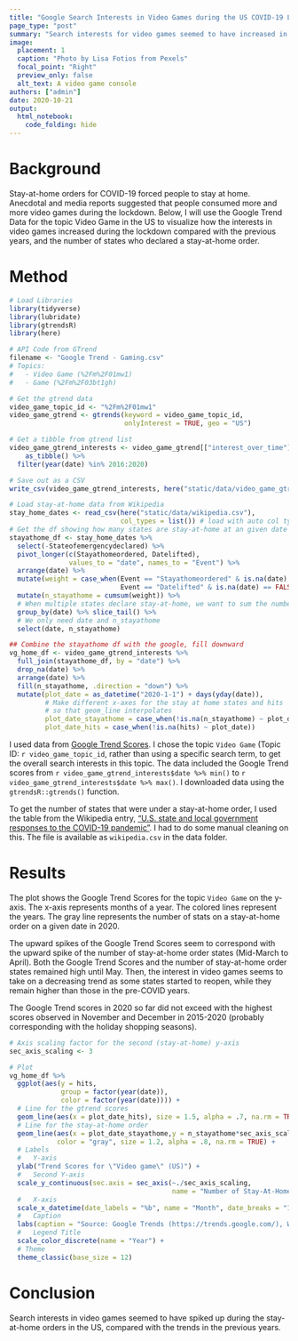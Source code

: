```yaml
---
title: "Google Search Interests in Video Games during the US COVID-19 Lockdown"
page_type: "post"
summary: "Search interests for video games seemed to have increased in response to the COVID-19 stay-at-home order in the US"
image:
  placement: 1
  caption: "Photo by Lisa Fotios from Pexels"
  focal_point: "Right"
  preview_only: false
  alt_text: A video game console
authors: ["admin"]
date: 2020-10-21
output: 
  html_notebook: 
    code_folding: hide
---
```


# Background
Stay-at-home orders for COVID-19 forced people to stay at home. Anecdotal and media reports suggested that people consumed more and more video games during the lockdown. Below, I will use the Google Trend Data for the topic Video Game in the US to visualize how the interests in video games increased during the lockdown compared with the previous years, and the number of states who declared a stay-at-home order.

# Method


```r
# Load Libraries
library(tidyverse)
library(lubridate)
library(gtrendsR)
library(here)

# API Code from GTrend
filename <- "Google Trend - Gaming.csv"
# Topics:
#   - Video Game (%2Fm%2F01mw1)
#   - Game (%2Fm%2F03bt1gh)

# Get the gtrend data
video_game_topic_id <- "%2Fm%2F01mw1"
video_game_gtrend <- gtrends(keyword = video_game_topic_id,
                             onlyInterest = TRUE, geo = "US")

# Get a tibble from gtrend list
video_game_gtrend_interests <- video_game_gtrend[["interest_over_time"]] %>% 
    as_tibble() %>%
  filter(year(date) %in% 2016:2020)

# Save out as a CSV
write_csv(video_game_gtrend_interests, here("static/data/video_game_gtrend.csv"))

# Load stay-at-home data from Wikipedia
stay_home_dates <- read_csv(here("static/data/wikipedia.csv"),
                            col_types = list()) # load with auto col types
# Get the df showing how many states are stay-at-home at an given date
stayathome_df <- stay_home_dates %>% 
  select(-Stateofemergencydeclared) %>%
  pivot_longer(c(Stayathomeordered, Datelifted),
               values_to = "date", names_to = "Event") %>%
  arrange(date) %>%
  mutate(weight = case_when(Event == "Stayathomeordered" & is.na(date) == FALSE ~ 1,
                            Event == "Datelifted" & is.na(date) == FALSE ~ -1)) %>% 
  mutate(n_stayathome = cumsum(weight)) %>%
  # When multiple states declare stay-at-home, we want to sum the number
  group_by(date) %>% slice_tail() %>%
  # We only need date and n_stayathome
  select(date, n_stayathome)

## Combine the stayathome df with the google, fill downward
vg_home_df <- video_game_gtrend_interests %>%
  full_join(stayathome_df, by = "date") %>% 
  drop_na(date) %>%
  arrange(date) %>%
  fill(n_stayathome, .direction = "down") %>% 
  mutate(plot_date = as_datetime("2020-1-1") + days(yday(date)),
         # Make different x-axes for the stay at home states and hits 
         # so that geom_line interpolates
         plot_date_stayathome = case_when(!is.na(n_stayathome) ~ plot_date),
         plot_date_hits = case_when(!is.na(hits) ~ plot_date))
```



I used data from [Google Trend Scores](https://trends.google.com/). I chose the topic `Video Game` (Topic ID: ``r video_game_topic_id``, rather than using a specific search term, to get the overall search interests in this topic. The data included the Google Trend scores from `r video_game_gtrend_interests$date %>% min()` to `r video_game_gtrend_interests$date %>% max()`. I downloaded data using the `gtrendsR::gtrends()` function.

To get the number of states that were under a stay-at-home order, I used the table from the Wikipedia entry, ["U.S. state and local government responses to the COVID-19 pandemic"](https://en.wikipedia.org/wiki/U.S._state_and_local_government_responses_to_the_COVID-19_pandemic). I had to do some manual cleaning on this. The file is available as `wikipedia.csv` in the data folder.


# Results

The plot shows the Google Trend Scores for the topic `Video Game` on the y-axis. The x-axis represents months of a year. The colored lines represent the years. The gray line represents the number of stats on a stay-at-home order on a given date in 2020.

The upward spikes of the Google Trend Scores seem to correspond with the upward spike of the number of stay-at-home order states (Mid-March to April). Both the Google Trend Scores and the number of stay-at-home order states remained high until May. Then, the interest in video games seems to take on a decreasing trend as some states started to reopen, while they remain higher than those in the pre-COVID years.

The Google Trend scores in 2020 so far did not exceed with the highest scores observed in November and December in 2015-2020 (probably corresponding with the holiday shopping seasons). 

```r
# Axis scaling factor for the second (stay-at-home) y-axis
sec_axis_scaling <- 3

# Plot
vg_home_df %>%
  ggplot(aes(y = hits,
             group = factor(year(date)),
             color = factor(year(date)))) +
  # Line for the gtrend scores
  geom_line(aes(x = plot_date_hits), size = 1.5, alpha = .7, na.rm = TRUE)  + 
  # Line for the stay-at-home order
  geom_line(aes(x = plot_date_stayathome,y = n_stayathome*sec_axis_scaling, color = NULL),
            color = "gray", size = 1.2, alpha = .8, na.rm = TRUE) + 
  # Labels
  #   Y-axis
  ylab("Trend Scores for \"Video game\" (US)") +
  #   Second Y-axis
  scale_y_continuous(sec.axis = sec_axis(~./sec_axis_scaling,
                                         name = "Number of Stay-At-Home States")) + 
  #   X-axis
  scale_x_datetime(date_labels = "%b", name = "Month", date_breaks = "1 month") + 
  #   Caption
  labs(caption = "Source: Google Trends (https://trends.google.com/), Wikipedia") +
  #   Legend Title
  scale_color_discrete(name = "Year") + 
  # Theme
  theme_classic(base_size = 12)
```

# Conclusion
Search interests in video games seemed to have spiked up during the stay-at-home orders in the US, compared with the trends in the previous years.


 
